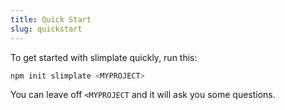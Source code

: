 ```yaml
---
title: Quick Start
slug: quickstart
---
```


To get started with slimplate quickly, run this:

```sh
npm init slimplate <MYPROJECT>
```

You can leave off `<MYPROJECT` and it will ask you some questions. 
